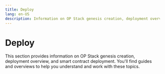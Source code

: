 ```yaml
---
title: Deploy
lang: en-US
description: Information on OP Stack genesis creation, deployment overview, and smart contract deployment.
---
```



# Deploy

This section provides information on OP Stack genesis creation, deployment overview, and smart contract deployment. You'll find guides and overviews to help you understand and work with these topics.

<Cards>
  <Card title="Op stack genesis creation" href="/operators/chain-operators/deploy/genesis" />

  <Card title="Op stack deployment overview" href="/operators/chain-operators/deploy/overview" />

  <Card title="Op stack smart contract deployment" href="/operators/chain-operators/deploy/smart-contracts" />
</Cards>
